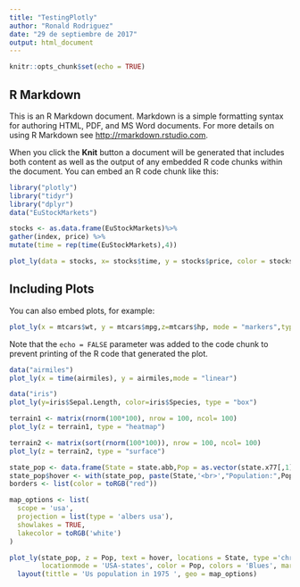 ```yaml
---
title: "TestingPlotly"
author: "Ronald Rodriguez"
date: "29 de septiembre de 2017"
output: html_document
---
```


```r
knitr::opts_chunk$set(echo = TRUE)
```

## R Markdown

This is an R Markdown document. Markdown is a simple formatting syntax for authoring HTML, PDF, and MS Word documents. For more details on using R Markdown see <http://rmarkdown.rstudio.com>.

When you click the **Knit** button a document will be generated that includes both content as well as the output of any embedded R code chunks within the document. You can embed an R code chunk like this:

```r
library("plotly")
library("tidyr")
library("dplyr")
data("EuStockMarkets")

stocks <- as.data.frame(EuStockMarkets)%>%
gather(index, price) %>%
mutate(time = rep(time(EuStockMarkets),4))

plot_ly(data = stocks, x= stocks$time, y = stocks$price, color = stocks$index,type="scatter",mode = "markers")
```

## Including Plots

You can also embed plots, for example:

```r
plot_ly(x = mtcars$wt, y = mtcars$mpg,z=mtcars$hp, mode = "markers",type="scatter3d",color=as.factor(mtcars$cyl),size=mtcars$disp)
```

Note that the `echo = FALSE` parameter was added to the code chunk to prevent printing of the R code that generated the plot.

```r
data("airmiles")
plot_ly(x = time(airmiles), y = airmiles,mode = "linear")
```
```r
data("iris")
plot_ly(y=iris$Sepal.Length, color=iris$Species, type = "box")
```

```r
terrain1 <- matrix(rnorm(100*100), nrow = 100, ncol= 100)
plot_ly(z = terrain1, type = "heatmap")
```

```r
terrain2 <- matrix(sort(rnorm(100*100)), nrow = 100, ncol= 100)
plot_ly(z = terrain2, type = "surface")
```

```r
state_pop <- data.frame(State = state.abb,Pop = as.vector(state.x77[,1]))
state_pop$hover <- with(state_pop, paste(State,'<br>',"Population:",Pop))
borders <- list(color = toRGB("red"))

map_options <- list(
  scope = 'usa',
  projection = list(type = 'albers usa'),
  showlakes = TRUE,
  lakecolor = toRGB('white')
)

plot_ly(state_pop, z = Pop, text = hover, locations = State, type ='chroropleth',
        locationmode = 'USA-states', color = Pop, colors = 'Blues', marker = list(line = borders))%>%
  layout(tittle = 'Us population in 1975 ', geo = map_options)
```